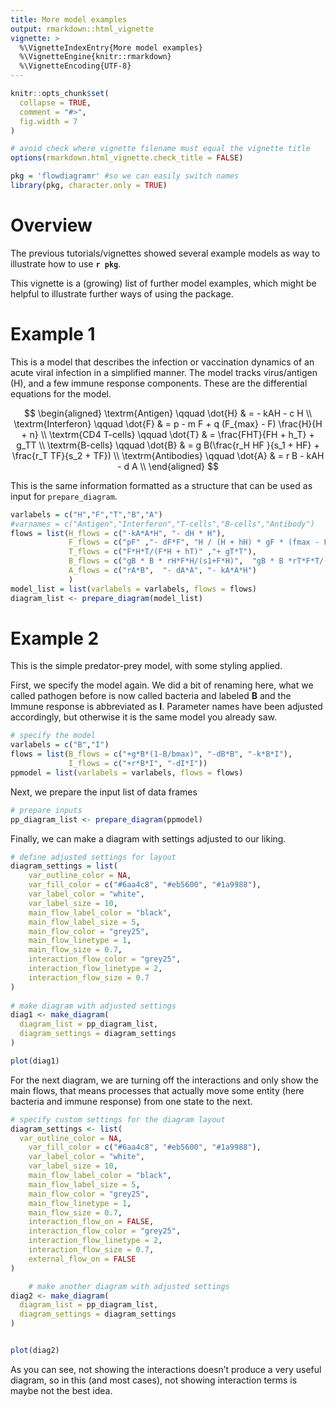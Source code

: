```yaml
---
title: More model examples
output: rmarkdown::html_vignette
vignette: >
  %\VignetteIndexEntry{More model examples}
  %\VignetteEngine{knitr::rmarkdown}
  %\VignetteEncoding{UTF-8}
---
```


```r
knitr::opts_chunk$set(
  collapse = TRUE,
  comment = "#>",
  fig.width = 7
)

# avoid check where vignette filename must equal the vignette title
options(rmarkdown.html_vignette.check_title = FALSE)
```

```r
pkg = 'flowdiagramr' #so we can easily switch names
library(pkg, character.only = TRUE)
```

# Overview

The previous tutorials/vignettes showed several example models as way to illustrate how to use **`r pkg`**.

This vignette is a (growing) list of further model examples, which might be helpful to illustrate further ways of using the package.


# Example 1

This is a model that describes the infection or vaccination dynamics of an acute viral infection in a simplified manner.
The model tracks virus/antigen (H), and a few immune response components. These are the differential equations for the model.

$$
\begin{aligned}
\textrm{Antigen} \qquad  \dot{H} & =   - kAH - c H \\ 
\textrm{Interferon} \qquad \dot{F} & = p - m F +  q (F_{max} - F) \frac{H}{H + n}   \\
\textrm{CD4 T-cells} \qquad \dot{T} & =  \frac{FHT}{FH + h_T} + g_TT   \\
\textrm{B-cells} \qquad \dot{B} & =  g B(\frac{r_H HF }{s_1 + HF} + \frac{r_T TF}{s_2 + TF})    \\
\textrm{Antibodies} \qquad \dot{A} & =   r B  - kAH - d A   \\
\end{aligned}
$$

This is the same information formatted as a structure that can be used as input for `prepare_diagram`.

```r
varlabels = c("H","F","T","B","A")
#varnames = c("Antigen","Interferon","T-cells","B-cells","Antibody")
flows = list(H_flows = c("-kA*A*H", "- dH * H"),
             F_flows = c("pF" ,"- dF*F", "H / (H + hH) * gF * (fmax - F)"),
             T_flows = c("F*H*T/(F*H + hT)" ,"+ gT*T"),
             B_flows = c("gB * B * rH*F*H/(s1+F*H)",  "gB * B *rT*F*T/(s2+F*T)" ),
             A_flows = c("rA*B",  "- dA*A", "- kA*A*H") 
             )
model_list = list(varlabels = varlabels, flows = flows)
diagram_list <- prepare_diagram(model_list)
```


# Example 2

This is the simple predator-prey model, with some styling applied.


First, we specify the model again. We did a bit of renaming here, what we called pathogen before is now called bacteria and labeled **B** and the Immune response is abbreviated as **I**. Parameter names have been adjusted accordingly, but otherwise it is the same model you already saw.

```r
# specify the model
varlabels = c("B","I")
flows = list(B_flows = c("+g*B*(1-B/bmax)", "-dB*B", "-k*B*I"),
             I_flows = c("+r*B*I", "-dI*I"))
ppmodel = list(varlabels = varlabels, flows = flows)
```

Next, we prepare the input list of data frames

```r
# prepare inputs 
pp_diagram_list <- prepare_diagram(ppmodel)
```

Finally, we can make a diagram with settings adjusted to our liking.

```r
# define adjusted settings for layout
diagram_settings = list(
    var_outline_color = NA,
    var_fill_color = c("#6aa4c8", "#eb5600", "#1a9988"),
    var_label_color = "white",
    var_label_size = 10,
    main_flow_label_color = "black",
    main_flow_label_size = 5,
    main_flow_color = "grey25",
    main_flow_linetype = 1,
    main_flow_size = 0.7,
    interaction_flow_color = "grey25",
    interaction_flow_linetype = 2,
    interaction_flow_size = 0.7
)
    
# make diagram with adjusted settings
diag1 <- make_diagram(
  diagram_list = pp_diagram_list,
  diagram_settings = diagram_settings
)

plot(diag1)
```


For the next diagram, we are turning off the interactions and only show the main flows, that means processes that actually move some entity (here bacteria and immune response) from one state to the next.

```r
# specify custom settings for the diagram layout
diagram_settings <- list(
  var_outline_color = NA,
    var_fill_color = c("#6aa4c8", "#eb5600", "#1a9988"),
    var_label_color = "white",
    var_label_size = 10,
    main_flow_label_color = "black",
    main_flow_label_size = 5,
    main_flow_color = "grey25",
    main_flow_linetype = 1,
    main_flow_size = 0.7,
    interaction_flow_on = FALSE,  
    interaction_flow_color = "grey25",
    interaction_flow_linetype = 2,
    interaction_flow_size = 0.7,
    external_flow_on = FALSE
)

    # make another diagram with adjusted settings
diag2 <- make_diagram(
  diagram_list = pp_diagram_list,
  diagram_settings = diagram_settings
)


plot(diag2)
```

As you can see, not showing the interactions doesn't produce a very useful diagram, so in this (and most cases), not showing interaction terms is maybe not the best idea.


            
